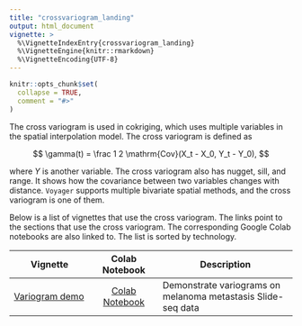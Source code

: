 ```yaml
---
title: "crossvariogram_landing"
output: html_document
vignette: >
  %\VignetteIndexEntry{crossvariogram_landing}
  %\VignetteEngine{knitr::rmarkdown}
  %\VignetteEncoding{UTF-8}
---
```


```r
knitr::opts_chunk$set(
  collapse = TRUE,
  comment = "#>"
)
```

The cross variogram is used in cokriging, which uses multiple variables in the spatial interpolation model. The cross variogram is defined as

$$
\gamma(t) = \frac 1 2 \mathrm{Cov}(X_t - X_0, Y_t - Y_0),
$$

where $Y$ is another variable. The cross variogram also has nugget, sill, and range. It shows how the covariance between two variables changes with distance. `Voyager` supports multiple bivariate spatial methods, and the cross variogram is one of them. 

Below is a list of vignettes that use the cross variogram. The links point to the sections that use the cross variogram. The corresponding Google Colab notebooks are also linked to. The list is sorted by technology.

| Vignette | Colab Notebook | Description |
|--------------------|:---------------:|---------------------------------|
| [Variogram demo](https://pachterlab.github.io/voyager/articles/variogram.html#cross-variogram) | [Colab Notebook](https://colab.research.google.com/github/pachterlab/voyager/blob/documentation-devel/vignettes/variogram.ipynb) | Demonstrate variograms on melanoma metastasis Slide-seq data
